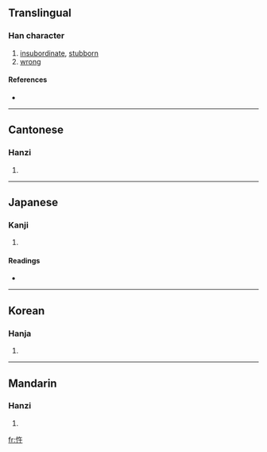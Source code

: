 ==Translingual==

===Han character===
{{Han char|rn=61|rad=心|as=04|sn=7|four=9804<sub>0</sub>|canj=心人十 (POJ)}}

# [[insubordinate]], [[stubborn]]
# [[wrong]]

====References====
* {{Han ref|kx=0377.180|dkj=10358|dj=0705.040|hdz=42276.120|uh=5FE4|ud=24548|bh=CADE|bd=51934}}

----

==Cantonese==

===Hanzi===
{{yue-hanzi|jyut=|y=ng5}}

# {{defn|Cantonese}}

----

==Japanese==

===Kanji===
{{ja-kanji|grade=|rs=心04}}

# {{defn|Japanese}}

====Readings====
* {{ja-readings|on=[[ご]] (go)|kun=[[さからう]] (sakarau)}}

----

==Korean==

===Hanja===
{{ko-hanja|hangeul=오|eumhun=|rv=o|mr=o|y=o}}

# {{defn|Korean}}

----

==Mandarin==

===Hanzi===
{{cmn-hanzi|pin=[[wǔ]] ([[wu3]])|wg=wu<sup>3</sup>}}

# {{defn|Mandarin}}

[[fr:忤]]